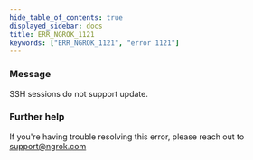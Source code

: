 ```yaml
---
hide_table_of_contents: true
displayed_sidebar: docs
title: ERR_NGROK_1121
keywords: ["ERR_NGROK_1121", "error 1121"]
---
```


### Message

SSH sessions do not support update.

### Further help

If you're having trouble resolving this error, please reach out to [support@ngrok.com](mailto:support@ngrok.com?subject=Help%20with%20ERR_NGROK_1121)
